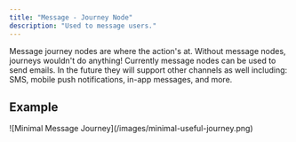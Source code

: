 ```yaml
---
title: "Message - Journey Node"
description: "Used to message users."
---
```


Message journey nodes are where the action's at. Without message nodes, journeys wouldn't do anything! Currently message nodes can be used to send emails. In the future they will support other channels as well including: SMS, mobile push notifications, in-app messages, and more.

## Example

<Frame>
![Minimal Message Journey](/images/minimal-useful-journey.png)
</Frame>
